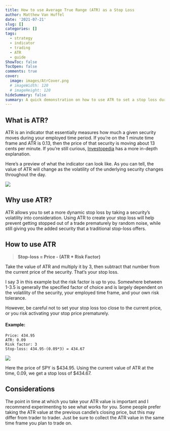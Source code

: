 ```yaml
---
title: How to use Average True Range (ATR) as a Stop Loss
author: Matthew Van Huffel
date: '2021-07-21'
slug: []
categories: []
tags: 
  - strategy
  - indicator
  - trading
  - ATR
  - guide
ShowToc: false
TocOpen: false
comments: true
cover:
  image: images/AtrCover.png
  # imageWidth: 120
  # imageHeight: 120
hideSummary: false
summary: A quick demonstration on how to use ATR to set a stop loss during a trade.
---
```


## What is ATR?

ATR is an indicator that essentially measures how much a given security moves during your employed time period. If you're on the 1 minute time frame and ATR is 0.13, then the price of that security is moving about 13 cents per minute. If you're still curious, [Investopedia](https://www.investopedia.com/terms/a/atr.asp) has a more in-depth explanation.

Here's a preview of what the indicator can look like. As you can tell, the value of ATR will change as the volatility of the underlying security changes throughout the day.

![](images/Atrprev.png)

## Why use ATR?

ATR allows you to set a more dynamic stop loss by taking a security's volatility into consideration. Using ATR to create your stop loss will help prevent getting stopped out of a trade prematurely by random noise, while still giving you the added security that a traditional stop-loss offers. 

## How to use ATR

> **Stop-loss = Price - (ATR * Risk Factor)**

Take the value of ATR and multiply it by 3, then subtract that number from the current price of the security. That's your stop loss. 

I say 3 in this example but the risk factor is up to you. Somewhere between 1-3.5 is generally the specified factor of choice and is largely dependent on the volatility of the security, your employed time frame, and your own risk tolerance.

However, be careful not to set your stop loss too close to the current price, or you risk activating your stop price prematurely. 

#### Example:

```
Price: 434.95
ATR: 0.09
Risk factor: 3
Stop-loss: 434.95-(0.09*3) = 434.67
```
 

![](images/exampleatr.png)

Here the price of SPY is $434.95. Using the current value of ATR at the time, 0.09, we get a stop loss of $434.67. 

## Considerations

The point in time at which you take your ATR value is important and I recommend experimenting to see what works for you. Some people prefer taking the ATR value at the previous candle's closing price, but this may differ from trader to trader. Just be sure to collect the ATR value in the same time frame you plan to trade on.